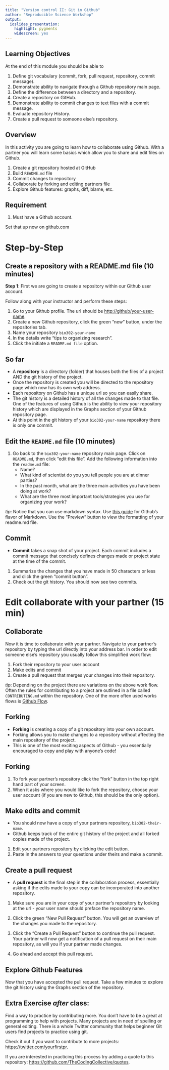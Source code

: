 ```yaml
---
title: "Version control II: Git in Github"
author: "Reproducible Science Workshop"
output:
  ioslides_presentation:
    highlight: pygments
    widescreen: yes
---
```

## Learning Objectives

At the end of this module you should be able to 

1. Define git vocabulary (commit, fork, pull request, repository, commit message).
2. Demonstrate ability to navigate through a Github repository main page. 
3. Define the difference between a directory and a repository.
3. Create a repository on GitHub.
4. Demonstrate ability to commit changes to text files with a commit message.
5. Evaluate repository History.
6. Create a pull request to someone else's repository.

## Overview

In this activity you are going to learn how to collaborate using Github.  With a partner you will learn some basics which allow you to share and edit files on Github. 

1. Create a git repository hosted at GitHub
2. Build `README.md` file 
3. Commit changes to repository
3. Collaborate by forking and editing partners file
4. Explore Github features: graphs, diff, blame, etc.

## Requirement 

1. Must have a Github account.

Set that up now on github.com

# Step-by-Step

## Create a repository with a README.md file (10 minutes)

**Step 1**: First we are going to create a repository within our Github user account. 

Follow along with your instructor and perform these steps:

1. Go to your Github profile. The url should be [http://github/your-user-name]().
2. Create a new Github repository, click the green "new" button, under the repositories tab.
3. Name your repository `bio302-your-name`
4. In the details write "tips to organizing research".
5. Click the initiate a `README.md file` option. 

## So far

-  A **repository** is a directory (folder) that houses both the files of a project AND the git history of the project.
-  Once the repository is created you will be directed to the repository page which now has its own web address. 
-  Each repository on Github has a unique url so you can easily share. 
-  The git history is a detailed history of all the changes made to that file.  One of the features of using Github is the ability to view your repository history which are displayed in the Graphs section of your Github repository page. 
-  At this point in the git history of your `bio302-your-name` repository there is only one commit.

## Edit the `README.md` file (10 minutes)

1.  Go back to the `bio302-your-name` repository main page. Click on `README.md`, then click "edit this file". Add the following information into the `readme.md` file:
    -  Name?
    -  What kind of scientist do you you tell people you are at dinner parties?
    -  In the past month, what are the three main activities you have been doing at work?
    -  What are the three most important tools/strategies you use for organizing your work?

*tip*:  Notice that you can use markdown syntax. Use [this guide](https://help.github.com/articles/markdown-basics/) for Github's flavor of Markdown. Use the "Preview" button to view the formatting of your readme.md file. 

## Commit

- **Commit** takes a snap shot of your project. Each commit includes a commit message that concisely defines changes made or project state at the time of the commit. 

1. Summarize the changes that you have made in 50 characters or less and click the green "commit button". 
2. Check out the git history.  You should now see two commits.

# Edit collaborate with your partner (15 min) 

## Collaborate

Now it is time to collaborate with your partner.  Navigate to your partner's repository by typing the url directly into your address bar. In order to edit someone else's repository you usually follow this simplified work flow: 

1. Fork their repository to your user account 
2. Make edits and commit 
3. Create a pull request that merges your changes into their repository. 

*tip*: Depending on the project there are variations on the above work flow. Often the rules for contributing to a project are outlined in a file called `CONTRIBUTING.md` within the repository. One of the more often used works flows is [Github Flow](https://guides.github.com/introduction/flow/). 

## Forking

- **Forking** is creating a copy of a git repository into your own account.  
-  Forking allows you to make changes to a repository without affecting the main repository of the project.  
-  This is one of the most exciting aspects of Github - you essentially encouraged to copy and play with anyone's code! 

## Forking

1.  To fork your partner's repository click the "fork" button in the top right hand part of your screen.  
2.  When it asks where you would like to fork the repository, choose your user account (if you are new to Github, this should be the only option).


## Make edits and commit

- You should now have a copy of your partners repository, `bio302-their-name`. 
-  Github keeps track of the entire git history of the project and all forked copies made of the project. 

1. Edit your partners repository by clicking the edit button.  
2. Paste in the answers to your questions under theirs and make a commit. 

## Create a pull request

- A **pull request** is the final step in the collaboration process, essentially asking if the edits made to your copy can be incorporated into another repository. 

1.  Make sure you are in your copy of your partner's repository by looking at the url - your user name should preface the repository name.  
2.  Click the green "New Pull Request" button. You will get an overview of the changes you made to the repository. 
3.  Click the "Create a Pull Request" button to continue the pull request. Your partner will now get a notification of a pull request on their main repository, as will you if your partner made changes. 

4.  Go ahead and accept this pull request. 


## Explore Github Features

Now that you have accepted the pull request.  Take a few minutes to explore the git history using the Graphs section of the repository. 

## Extra Exercise *after* class:

Find a way to practice by contributing more. You don't have to be a great at programming to help with projects.  Many projects are in need of spelling or general editing. There is a whole Twitter community that helps beginner Git users find projects to practice using git.  

Check it out if you want to contribute to more projects: [https://twitter.com/yourfirstpr](https://twitter.com/yourfirstpr).

If you are interested in practicing this process try adding a quote to this repository: [https://github.com/TheCodingCollective/quotes](https://github.com/TheCodingCollective/quotes).






